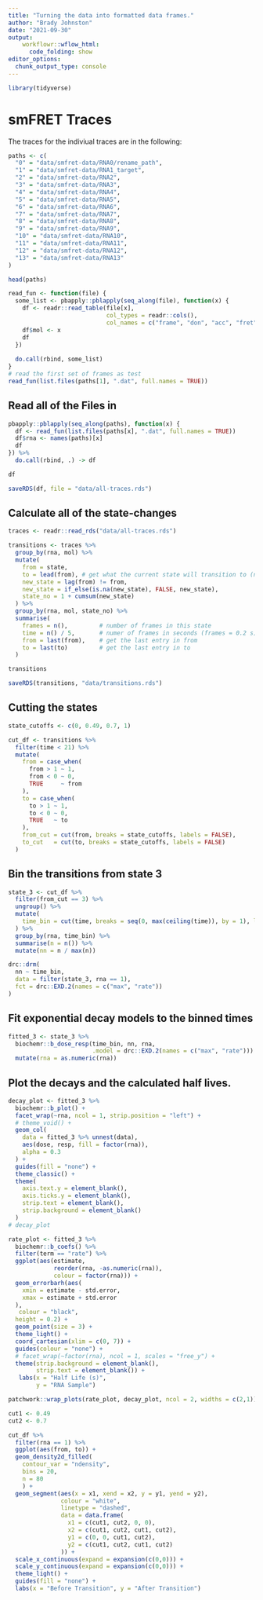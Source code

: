 ```yaml
---
title: "Turning the data into formatted data frames."
author: "Brady Johnston"
date: "2021-09-30"
output: 
    workflowr::wflow_html:
      code_folding: show
editor_options:
  chunk_output_type: console
---
```


```r
library(tidyverse)
```


# smFRET Traces

The traces for the indiviual traces are in the following:
```r
paths <- c(
  "0" = "data/smfret-data/RNA0/rename_path",
  "1" = "data/smfret-data/RNA1_target",
  "2" = "data/smfret-data/RNA2",
  "3" = "data/smfret-data/RNA3",
  "4" = "data/smfret-data/RNA4",
  "5" = "data/smfret-data/RNA5",
  "6" = "data/smfret-data/RNA6",
  "7" = "data/smfret-data/RNA7",
  "8" = "data/smfret-data/RNA8",
  "9" = "data/smfret-data/RNA9",
  "10" = "data/smfret-data/RNA10",
  "11" = "data/smfret-data/RNA11",
  "12" = "data/smfret-data/RNA12",
  "13" = "data/smfret-data/RNA13"
)

head(paths)
```
```r
read_fun <- function(file) {
  some_list <- pbapply::pblapply(seq_along(file), function(x) {
    df <- readr::read_table(file[x], 
                            col_types = readr::cols(), 
                            col_names = c("frame", "don", "acc", "fret", "state"))
    df$mol <- x
    df
  })
  
  do.call(rbind, some_list)
}
# read the first set of frames as test
read_fun(list.files(paths[1], ".dat", full.names = TRUE))

```

## Read all of the Files in
```r
pbapply::pblapply(seq_along(paths), function(x) {
  df <- read_fun(list.files(paths[x], ".dat", full.names = TRUE))
  df$rna <- names(paths)[x]
  df
}) %>% 
  do.call(rbind, .) -> df

df

saveRDS(df, file = "data/all-traces.rds")
```

## Calculate all of the state-changes
```r
traces <- readr::read_rds("data/all-traces.rds")

transitions <- traces %>% 
  group_by(rna, mol) %>% 
  mutate(
    from = state,
    to = lead(from), # get what the current state will transition to (next row)
    new_state = lag(from) != from, 
    new_state = if_else(is.na(new_state), FALSE, new_state),
    state_no = 1 + cumsum(new_state)
  ) %>% 
  group_by(rna, mol, state_no) %>% 
  summarise(
    frames = n(),         # number of frames in this state
    time = n() / 5,       # numer of frames in seconds (frames = 0.2 s)
    from = last(from),    # get the last entry in from
    to = last(to)         # get the last entry in to
  )

transitions

saveRDS(transitions, "data/transitions.rds")
```
## Cutting the states
```r
state_cutoffs <- c(0, 0.49, 0.7, 1)

cut_df <- transitions %>% 
  filter(time < 21) %>% 
  mutate(
    from = case_when(
      from > 1 ~ 1, 
      from < 0 ~ 0, 
      TRUE     ~ from
    ), 
    to = case_when(
      to > 1 ~ 1, 
      to < 0 ~ 0, 
      TRUE   ~ to
    ),
    from_cut = cut(from, breaks = state_cutoffs, labels = FALSE),
    to_cut   = cut(to, breaks = state_cutoffs, labels = FALSE)
  )
```


## Bin the transitions from state 3
```r
state_3 <- cut_df %>% 
  filter(from_cut == 3) %>% 
  ungroup() %>% 
  mutate(
    time_bin = cut(time, breaks = seq(0, max(ceiling(time)), by = 1), labels = FALSE)
  ) %>% 
  group_by(rna, time_bin) %>% 
  summarise(n = n()) %>% 
  mutate(nn = n / max(n))

drc::drm(
  nn ~ time_bin, 
  data = filter(state_3, rna == 1), 
  fct = drc::EXD.2(names = c("max", "rate"))
)
```

## Fit exponential decay models to the binned times
```r
fitted_3 <- state_3 %>% 
  biochemr::b_dose_resp(time_bin, nn, rna, 
                        .model = drc::EXD.2(names = c("max", "rate"))) %>% 
  mutate(rna = as.numeric(rna))
```

## Plot the decays and the calculated half lives.
```r
decay_plot <- fitted_3 %>% 
  biochemr::b_plot() + 
  facet_wrap(~rna, ncol = 1, strip.position = "left") +
  # theme_void() + 
  geom_col(
    data = fitted_3 %>% unnest(data), 
    aes(dose, resp, fill = factor(rna)), 
    alpha = 0.3
  ) + 
  guides(fill = "none") +
  theme_classic() + 
  theme(
    axis.text.y = element_blank(), 
    axis.ticks.y = element_blank(), 
    strip.text = element_blank(), 
    strip.background = element_blank()
  )
# decay_plot

rate_plot <- fitted_3 %>% 
  biochemr::b_coefs() %>% 
  filter(term == "rate") %>% 
  ggplot(aes(estimate, 
             reorder(rna, -as.numeric(rna)), 
             colour = factor(rna))) + 
  geom_errorbarh(aes(
    xmin = estimate - std.error, 
    xmax = estimate + std.error
  ), 
   colour = "black", 
  height = 0.2) + 
  geom_point(size = 3) + 
  theme_light() + 
  coord_cartesian(xlim = c(0, 7)) +
  guides(colour = "none") + 
  # facet_wrap(~factor(rna), ncol = 1, scales = "free_y") + 
  theme(strip.background = element_blank(), 
        strip.text = element_blank()) + 
   labs(x = "Half Life (s)", 
        y = "RNA Sample")

patchwork::wrap_plots(rate_plot, decay_plot, ncol = 2, widths = c(2,1))
```


```r

cut1 <- 0.49
cut2 <- 0.7

cut_df %>% 
  filter(rna == 1) %>% 
  ggplot(aes(from, to)) + 
  geom_density2d_filled(
    contour_var = "ndensity",
    bins = 20,
    n = 80
    ) + 
  geom_segment(aes(x = x1, xend = x2, y = y1, yend = y2), 
               colour = "white", 
               linetype = "dashed",
               data = data.frame(
                 x1 = c(cut1, cut2, 0, 0), 
                 x2 = c(cut1, cut2, cut1, cut2),
                 y1 = c(0, 0, cut1, cut2), 
                 y2 = c(cut1, cut2, cut1, cut2)
               )) +
  scale_x_continuous(expand = expansion(c(0,0))) + 
  scale_y_continuous(expand = expansion(c(0,0))) + 
  theme_light() + 
  guides(fill = "none") +
  labs(x = "Before Transition", y = "After Transition")
```

